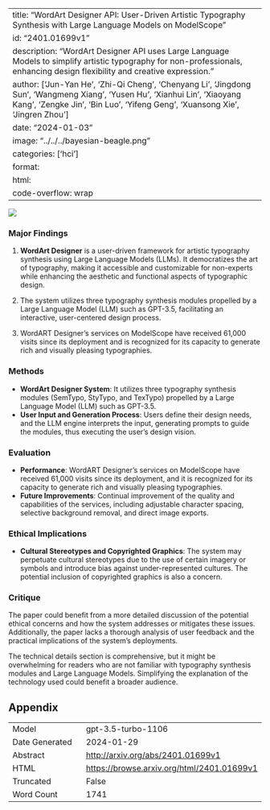 
---
title: "WordArt Designer API: User-Driven Artistic Typography Synthesis with Large Language Models on ModelScope"
id: "2401.01699v1"
description: "WordArt Designer API uses Large Language Models to simplify artistic typography for non-professionals, enhancing design flexibility and creative expression."
author: ['Jun-Yan He', 'Zhi-Qi Cheng', 'Chenyang Li', 'Jingdong Sun', 'Wangmeng Xiang', 'Yusen Hu', 'Xianhui Lin', 'Xiaoyang Kang', 'Zengke Jin', 'Bin Luo', 'Yifeng Geng', 'Xuansong Xie', 'Jingren Zhou']
date: "2024-01-03"
image: "../../../bayesian-beagle.png"
categories: ['hci']
format:
  html:
    code-overflow: wrap
---

![](None)

### Major Findings

1. **WordArt Designer** is a user-driven framework for artistic typography synthesis using Large Language Models (LLMs). It democratizes the art of typography, making it accessible and customizable for non-experts while enhancing the aesthetic and functional aspects of typographic design.

2. The system utilizes three typography synthesis modules propelled by a Large Language Model (LLM) such as GPT-3.5, facilitating an interactive, user-centered design process.

3. WordART Designer’s services on ModelScope have received 61,000 visits since its deployment and is recognized for its capacity to generate rich and visually pleasing typographies.


### Methods

- **WordArt Designer System**: It utilizes three typography synthesis modules (SemTypo, StyTypo, and TexTypo) propelled by a Large Language Model (LLM) such as GPT-3.5.
- **User Input and Generation Process**: Users define their design needs, and the LLM engine interprets the input, generating prompts to guide the modules, thus executing the user’s design vision.


### Evaluation

- **Performance**: WordART Designer’s services on ModelScope have received 61,000 visits since its deployment, and it is recognized for its capacity to generate rich and visually pleasing typographies.
- **Future Improvements**: Continual improvement of the quality and capabilities of the services, including adjustable character spacing, selective background removal, and direct image exports.

### Ethical Implications

- **Cultural Stereotypes and Copyrighted Graphics**: The system may perpetuate cultural stereotypes due to the use of certain imagery or symbols and introduce bias against under-represented cultures. The potential inclusion of copyrighted graphics is also a concern.


### Critique

The paper could benefit from a more detailed discussion of the potential ethical concerns and how the system addresses or mitigates these issues. Additionally, the paper lacks a thorough analysis of user feedback and the practical implications of the system's deployments.

The technical details section is comprehensive, but it might be overwhelming for readers who are not familiar with typography synthesis modules and Large Language Models. Simplifying the explanation of the technology used could benefit a broader audience.

## Appendix

|          |          |
|----------|----------|
| Model     | gpt-3.5-turbo-1106       |
| Date Generated     | 2024-01-29       |
| Abstract | [http://arxiv.org/abs/2401.01699v1](http://arxiv.org/abs/2401.01699v1)        |
| HTML     | [https://browse.arxiv.org/html/2401.01699v1](https://browse.arxiv.org/html/2401.01699v1)       |
| Truncated       | False       |
| Word Count       | 1741       |